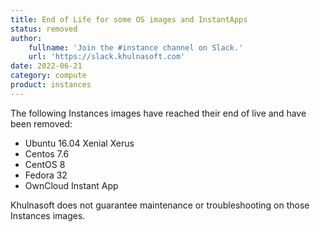 ```yaml
---
title: End of Life for some OS images and InstantApps
status: removed
author:
    fullname: 'Join the #instance channel on Slack.'
    url: 'https://slack.khulnasoft.com'
date: 2022-06-21
category: compute
product: instances
---
```


The following Instances images have reached their end of live and have been removed:
- Ubuntu 16.04 Xenial Xerus
- Centos 7.6
- CentOS 8
- Fedora 32
- OwnCloud Instant App

<Message type="important">
  Khulnasoft does not guarantee maintenance or troubleshooting on those Instances images.
</Message>